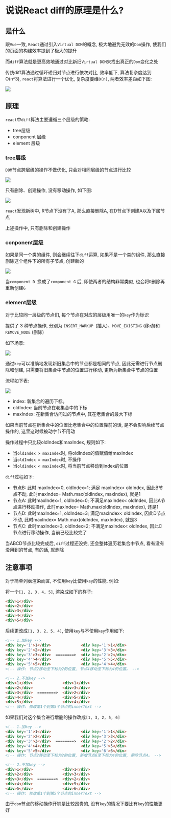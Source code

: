 # 说说React diff的原理是什么?

## 是什么

跟`Vue`一致, `React`通过引入`Virtual DOM`的概念, 极大地避免无效的`Dom`操作, 使我们的页面的构建效率提到了极大的提升

而`diff`算法就是更高效地通过对比新旧`Virtual DOM`来找出真正的`Dom`变化之处

传统diff算法通过循环递归对节点进行依次对比, 效率低下, 算法复杂度达到 O(n^3), `react`将算法进行一个优化, 复杂度姜维`O(n)`, 两者效率差距如下图: 

![](https://static.vue-js.com/a43c9960-ec91-11eb-ab90-d9ae814b240d.png)


## 原理

`react`中`diff`算法主要遵循三个层级的策略: 

- tree层级
- conponent 层级
- element 层级

### tree层级

`DOM`节点跨层级的操作不做优化, 只会对相同层级的节点进行比较

![](https://static.vue-js.com/ae71d1c0-ec91-11eb-85f6-6fac77c0c9b3.png)

只有删除、创建操作, 没有移动操作, 如下图: 

![](https://static.vue-js.com/b85f2bb0-ec91-11eb-ab90-d9ae814b240d.png)

`react`发现新树中, R节点下没有了A, 那么直接删除A, 在D节点下创建A以及下属节点

上述操作中, 只有删除和创建操作

### conponent层级

如果是同一个类的组件, 则会继续往下`diff`运算, 如果不是一个类的组件, 那么直接删除这个组件下的所有子节点, 创建新的

![](https://static.vue-js.com/c1fcdf00-ec91-11eb-ab90-d9ae814b240d.png)

当`component D `换成了`component G` 后, 即使两者的结构非常类似, 也会将`D`删除再重新创建`G`

### element层级

对于比较同一层级的节点们, 每个节点在对应的层级用唯一的`key`作为标识

提供了 3 种节点操作, 分别为 `INSERT_MARKUP `(插入)、`MOVE_EXISTING` (移动)和 `REMOVE_NODE` (删除)

如下场景: 

![](https://static.vue-js.com/cae1c9a0-ec91-11eb-ab90-d9ae814b240d.png)

通过`key`可以准确地发现新旧集合中的节点都是相同的节点, 因此无需进行节点删除和创建, 只需要将旧集合中节点的位置进行移动, 更新为新集合中节点的位置

流程如下表: 

![](https://static.vue-js.com/d34c5420-ec91-11eb-85f6-6fac77c0c9b3.png)

- index:  新集合的遍历下标。
- oldIndex: 当前节点在老集合中的下标
- maxIndex: 在新集合访问过的节点中, 其在老集合的最大下标

如果当前节点在新集合中的位置比老集合中的位置靠前的话, 是不会影响后续节点操作的, 这里这时候被动字节不用动

操作过程中只比较oldIndex和maxIndex, 规则如下: 

- 当`oldIndex > maxIndex`时, 将oldIndex的值赋值给maxIndex
- 当`oldIndex = maxIndex`时, 不操作
- 当`oldIndex < maxIndex`时, 将当前节点移动到index的位置

`diff`过程如下: 

- 节点B: 此时 maxIndex=0, oldIndex=1; 满足 maxIndex< oldIndex, 因此B节点不动, 此时maxIndex= Math.max(oldIndex, maxIndex), 就是1
- 节点A: 此时maxIndex=1, oldIndex=0; 不满足maxIndex< oldIndex, 因此A节点进行移动操作, 此时maxIndex= Math.max(oldIndex, maxIndex), 还是1
- 节点D: 此时maxIndex=1, oldIndex=3; 满足maxIndex< oldIndex, 因此D节点不动, 此时maxIndex= Math.max(oldIndex, maxIndex), 就是3
- 节点C: 此时maxIndex=3, oldIndex=2; 不满足maxIndex< oldIndex, 因此C节点进行移动操作, 当前已经比较完了

当ABCD节点比较完成后, `diff`过程还没完, 还会整体遍历老集合中节点, 看有没有没用到的节点, 有的话, 就删除

## 注意事项

对于简单列表渲染而言, 不使用`key`比使用`key`的性能, 例如: 

将一个`[1, 2, 3, 4, 5]`, 渲染成如下的样子: 

```html
<div>1</div>
<div>2</div>
<div>3</div>
<div>4</div>
<div>5</div>
```

后续更改成`[1, 3, 2, 5, 4]`, 使用`key`与不使用`key`作用如下: 

```html
<!-- 1.加key -->
<div key='1'>1</div>             <div key='1'>1</div>     
<div key='2'>2</div>             <div key='3'>3</div>  
<div key='3'>3</div>  ========>  <div key='2'>2</div>  
<div key='4'>4</div>             <div key='5'>5</div>  
<div key='5'>5</div>             <div key='4'>4</div>  
<!-- 操作: 节点2移动至下标为2的位置, 节点4移动至下标为4的位置。 -->

<!-- 2.不加key -->
<div>1</div>             <div>1</div>     
<div>2</div>             <div>3</div>  
<div>3</div>  ========>  <div>2</div>  
<div>4</div>             <div>5</div>  
<div>5</div>             <div>4</div>
<!-- 操作: 修改第1个到第5个节点的innerText -->
```

如果我们对这个集合进行增删的操作改成`[1, 3, 2, 5, 6]`

```html
<!-- 1.加key -->
<div key='1'>1</div>             <div key='1'>1</div>     
<div key='2'>2</div>             <div key='3'>3</div>  
<div key='3'>3</div>  ========>  <div key='2'>2</div>  
<div key='4'>4</div>             <div key='5'>5</div>  
<div key='5'>5</div>             <div key='6'>6</div>
<!-- 操作: 节点2移动至下标为2的位置, 新增节点6至下标为4的位置, 删除节点4。 -->

<!-- 2.不加key -->
<div>1</div>             <div>1</div>     
<div>2</div>             <div>3</div>  
<div>3</div>  ========>  <div>2</div>  
<div>4</div>             <div>5</div>  
<div>5</div>             <div>6</div> 
<!-- 操作: 修改第1个到第5个节点的innerText -->
```

由于`dom`节点的移动操作开销是比较昂贵的, 没有`key`的情况下要比有`key`的性能更好
